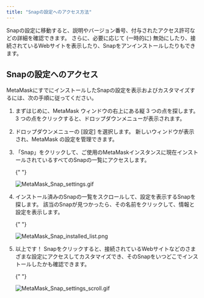```yaml
---
title: "Snapの設定へのアクセス方法"
---
```


Snapの設定に移動すると、説明やバージョン番号、付与されたアクセス許可などの詳細を確認できます。 さらに、必要に応じて (一時的に) 無効にしたり、接続されているWebサイトを表示したり、Snapをアンインストールしたりもできます。

## Snapの設定へのアクセス

MetaMaskにすでにインストールしたSnapの設定を表示およびカスタマイズするには、次の手順に従ってください。

1. まずはじめに、MetaMask ウィンドウの右上にある縦 3 つの点を探します。 3 つの点をクリックすると、ドロップダウンメニューが表示されます。

2. ドロップダウンメニューの [設定] を選択します。 新しいウィンドウが表示され、MetaMask の設定を管理できます。

3. 「Snap」をクリックして、ご使用のMetaMaskインスタンスに現在インストールされているすべてのSnapの一覧にアクセスします。

   {" "}

   <div class="center-container">
     <div class="img-small">
       <img
         src={
           require("../../../../../img/metamask-snaps/how-do-snap-permissions-work/MetaMask_Snap_settings.gif")
             .default
         }
         alt="MetaMask_Snap_settings.gif"
       />
     </div>
   </div>

4. インストール済みのSnapの一覧をスクロールして、設定を表示するSnapを探します。 該当のSnapが見つかったら、その名前をクリックして、情報と設定を表示します。

   {" "}

   <div class="center-container">
     <div class="img-small">
       <img
         src={
           require("../../../../../img/metamask-snaps/how-do-snap-permissions-work/MetaMask_Snap_installed_list.png")
             .default
         }
         alt="MetaMask_Snap_installed_list.png"
       />
     </div>
   </div>

5. 以上です！ Snapをクリックすると、接続されているWebサイトなどのさまざまな設定にアクセスしてカスタマイズでき、そのSnapをいつどこでインストールしたかも確認できます。

   {" "}

   <div class="center-container">
     <div class="img-small">
       <img
         src={
           require("../../../../../img/metamask-snaps/how-to-access-snap-settings/MetaMask_Snap_settings_scroll.gif")
             .default
         }
         alt="MetaMask_Snap_settings_scroll.gif"
       />
     </div>
   </div>
